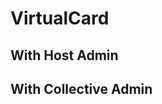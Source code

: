 
<Meta title="Virtual Cards/VirtualCard" component={VirtualCard} argTypes={{}} />

# VirtualCard

## With Host Admin


<Canvas>
  <Story
    name="With Host Admin"
    parameters={{
      design: {
        type: 'figma',
        url: 'https://www.figma.com/file/ZQBMWhnGGtRWeIZknFW1eP/%5BOC-Design%5D-Production-Ready-%E2%9C%85?node-id=18797%3A200561',
      },
    }}
  >
    <UserContext.Provider value={{ LoggedInUser: loggedInUser, loadingLoggedInUser: false }}>
      <VirtualCard
        host={openSourceHost}
        virtualCard={{
          account: openSourceHost,
          assignee: webpackCollective,
          data: { status: 'active' },
          last4: '9012',
          privateData: { cvv: '321', expiryDate: '12/30', cardNumber: '5432123456789012' },
          currency: 'USD',
          provider: 'STRIPE',
          spendingLimitAmount: 50000,
          spendingLimitInterval: 'MONTHLY',
          createdAt: '2022-09-29T05:00:00Z',
        }}
        canEditVirtualCard
        canPauseOrResumeVirtualCard
        canDeleteVirtualCard
      />
    </UserContext.Provider>
  </Story>
</Canvas>

## With Collective Admin

<Canvas>
  <Story
    name="With Collective Admin"
    parameters={{
      design: {
        type: 'figma',
        url: 'https://www.figma.com/file/ZQBMWhnGGtRWeIZknFW1eP/%5BOC-Design%5D-Production-Ready-%E2%9C%85?node-id=18797%3A200561',
      },
    }}
  >
    <VirtualCard
      host={openSourceHost}
      virtualCard={{
        account: openSourceHost,
        assignee: webpackCollective,
        data: { status: 'active' },
        last4: '9012',
        privateData: { cvv: '321', expiryDate: '12/30', cardNumber: '5432123456789012' },
        currency: 'USD',
        provider: 'STRIPE',
        spendingLimitAmount: 50000,
        spendingLimitInterval: 'MONTHLY',
        createdAt: '2022-09-29T05:00:00Z',
      }}
      canEditVirtualCard
      canPauseOrResumeVirtualCard
      canDeleteVirtualCard
    />
  </Story>
</Canvas>
